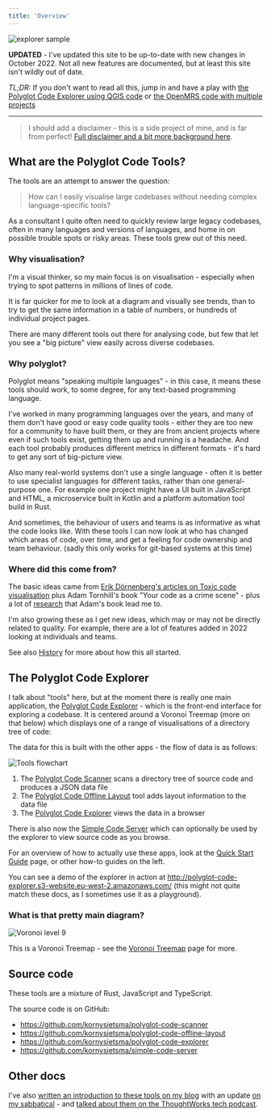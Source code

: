 ```yaml
---
title: 'Overview'
---
```


![explorer sample](/images/qgis_circle.png)

**UPDATED** - I've updated this site to be up-to-date with new changes in October 2022.  Not all new features are documented, but at least this site isn't wildly out of date.

*TL;DR:* If you don't want to read all this, jump in and have a play with [the Polyglot Code Explorer using QGIS code](http://polyglot-code-explorer.s3-website.eu-west-2.amazonaws.com/) or [the OpenMRS code with multiple projects](http://polyglot-code-explorer-openmrs.s3-website.eu-west-2.amazonaws.com/)

----

> I should add a disclaimer - this is a side project of mine, and is far from perfect! [Full disclaimer and a bit more background here](disclaimer).

## What are the Polyglot Code Tools?

The tools are an attempt to answer the question:

> How can I easily visualise large codebases without needing complex language-specific tools?

As a consultant I quite often need to quickly review large legacy codebases, often in many languages and versions of languages, and home in on possible trouble spots or risky areas. These tools grew out of this need.

### Why visualisation?

I'm a visual thinker, so my main focus is on visualisation - especially when trying to spot patterns in millions of lines of code.

It is far quicker for me to look at a diagram and visually see trends, than to try to get the same information in a table of numbers, or hundreds of individual project pages.

There are many different tools out there for analysing code, but few that let you see a "big picture" view easily across diverse codebases.

### Why polyglot?

Polyglot means "speaking multiple languages" - in this case, it means these tools should work, to some degree, for any text-based programming language.

I've worked in many programming languages over the years, and many of them don't have good or easy code quality tools - either they are too new for a community to have built them, or they are from ancient projects where even if such tools exist, getting them up and running is a headache.  And each tool probably produces different metrics in different formats - it's hard to get any sort of big-picture view.

Also many real-world systems don't use a single language - often it is better to use specialist languages for different tasks, rather than one general-purpose one.  For example one project might have a UI built in JavaScript and HTML, a microservice built in Kotlin and a platform automation tool build in Rust.

And sometimes, the behaviour of users and teams is as informative as what the code looks like.  With these tools I can now look at who has changed which areas of code, over time, and get a feeling for code ownership and team behaviour.  (sadly this only works for git-based systems at this time)

### Where did this come from?

The basic ideas came from [Erik Dörnenberg's articles on Toxic code visualisation](https://erik.doernenburg.com/2013/06/toxicity-reloaded/) plus Adam Tornhill's book "Your code as a crime scene" <Citation to='(Tornhill 2015)'></Citation> - plus a lot of [research](/bibliography) that Adam's book lead me to.

I'm also growing these as I get new ideas, which may or may not be directly related to quality.  For example, there are a lot of features added in 2022 looking at individuals and teams.

See also [History](/history) for more about how this all started.

## The Polyglot Code Explorer

I talk about "tools" here, but at the moment there is really one main application, the [Polyglot Code Explorer](/tools/explorer/description) - which is the front-end interface for exploring a codebase.  It is centered around a Voronoi Treemap (more on that below) which displays one of a range of visualisations of a directory tree of code:

The data for this is built with the other apps - the flow of data is as follows:

![Tools flowchart](/images/flowchart.png)

1. The [Polyglot Code Scanner](/tools/scanner/description) scans a directory tree of source code and produces a JSON data file
2. The [Polyglot Code Offline Layout](/tools/layout/description) tool adds layout information to the data file
3. The [Polyglot Code Explorer](/tools/explorer/description) views the data in a browser

There is also now the [Simple Code Server](/tools/simple-code-server) which can optionally be used by the explorer to view source code as you browse.

For an overview of how to actually use these apps, look at the [Quick Start Guide](/quick-start) page, or other how-to guides on the left.

You can see a demo of the explorer in action at <http://polyglot-code-explorer.s3-website.eu-west-2.amazonaws.com/> (this might not quite match these docs, as I sometimes use it as a playground).

### What is that pretty main diagram?

![Voronoi level 9](/images/layouts/voronoi_9level.png)

This is a Voronoi Treemap - see the [Voronoi Treemap](/voronoi-treemap) page for more.

## Source code

These tools are a mixture of Rust, JavaScript and TypeScript.

The source code is on GitHub:

* <https://github.com/kornysietsma/polyglot-code-scanner>
* <https://github.com/kornysietsma/polyglot-code-offline-layout>
* <https://github.com/kornysietsma/polyglot-code-explorer>
* <https://github.com/kornysietsma/simple-code-server>

## Other docs

I've also [written an introduction to these tools on my blog](https://blog.korny.info/2020/09/06/introducing-the-polyglot-code-explorer.html) with an update [on my sabbatical](https://blog.korny.info/2022/09/12/sabbatical.html) - and [talked about them on the ThoughtWorks tech podcast](https://www.thoughtworks.com/podcasts/code-visualization).
